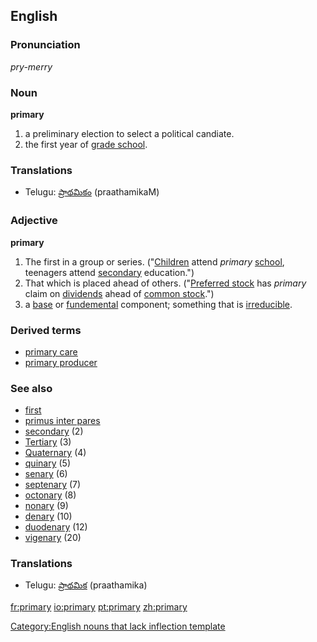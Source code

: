 ==English==

===Pronunciation===
''pry-merry''

===Noun===
'''primary'''
# a preliminary election to select a political candiate.
# the first year of [[grade school]].

===Translations===
*Telugu: [[ప్రాథమికం]] (praathamikaM)

===Adjective===
'''primary'''
#The first in a group or series. ("[[Children]] attend ''primary'' [[school]], teenagers attend [[secondary]] education.")
#That which is placed ahead of others.  ("[[Preferred stock]] has ''primary'' claim on [[dividends]] ahead of [[common stock]].")
# a [[base]] or [[fundemental]] component; something that is [[irreducible]].

===Derived terms===
* [[primary care]]
* [[primary producer]]

===See also===
* [[first]]
* [[primus inter pares]]
* [[secondary]] (2)
* [[tertiary (disambiguation)|Tertiary]] (3)
* [[quaternary (disambiguation)|Quaternary]] (4)
* [[quinary]] (5)
* [[senary]] (6)
* [[septenary]] (7)
* [[octonary]] (8)
* [[nonary]] (9)
* [[denary]] (10)
* [[duodenary]] (12) 
* [[vigenary]] (20)

===Translations===
*Telugu: [[ప్రాథమిక]] (praathamika)

{{wikipedia}}

[[Category:English nouns that lack inflection template]]

[[fr:primary]]
[[io:primary]]
[[pt:primary]]
[[zh:primary]]